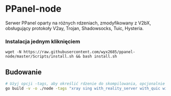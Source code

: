 # PPanel-node

Serwer PPanel oparty na różnych rdzeniach, zmodyfikowany z V2bX, obsługujący protokoły V2ay, Trojan, Shadowsocks, Tuic, Hysteria.

### Instalacja jednym kliknięciem

```
wget -N https://raw.githubusercontent.com/wyx2685/ppanel-node/master/Scripts/install.sh && bash install.sh
```

## Budowanie

```bash
# Użyj opcji -tags, aby określić rdzenie do skompilowania, opcjonalnie xray, sing
go build -v -o ./node -tags "xray sing with_reality_server with_quic with_grpc with_utls with_wireguard with_acme" -trimpath -ldflags "-s -w -buildid="
```



<Giscus />
